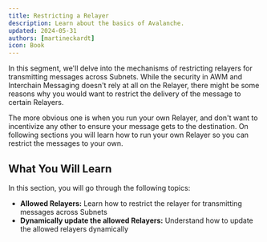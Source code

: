 ```yaml
---
title: Restricting a Relayer
description: Learn about the basics of Avalanche.
updated: 2024-05-31
authors: [martineckardt]
icon: Book
---
```


In this segment, we'll delve into the mechanisms of restricting relayers for transmitting messages across Subnets. While the security in AWM and Interchain Messaging doesn't rely at all on the Relayer, there might be some reasons why you would want to restrict the delivery of the message to certain Relayers. 

The more obvious one is when you run your own Relayer, and don't want to incentivize any other to ensure your message gets to the destination. On following sections you will learn how to run your own Relayer so you can restrict the messages to your own.

## What You Will Learn

In this section, you will go through the following topics:

- **Allowed Relayers:** Learn how to restrict the relayer for transmitting messages across Subnets
- **Dynamically update the allowed Relayers:** Understand how to update the allowed relayers dynamically